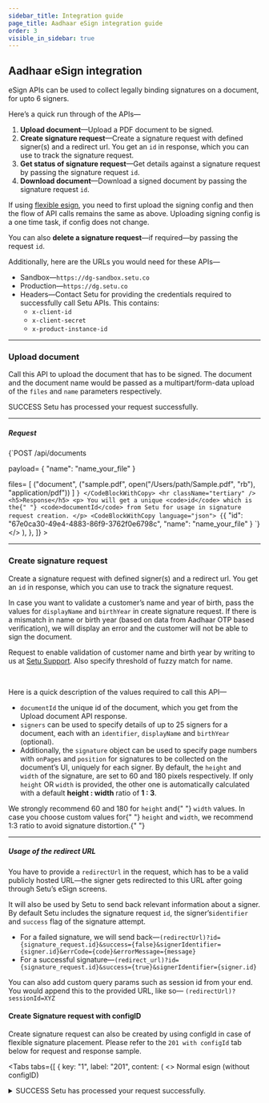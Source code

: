 ```yaml
---
sidebar_title: Integration guide
page_title: Aadhaar eSign integration guide
order: 3
visible_in_sidebar: true
---
```


## Aadhaar eSign integration

eSign APIs can be used to collect legally binding signatures on a document, for upto 6 signers.

Here’s a quick run through of the APIs—

1. **Upload document**—Upload a PDF document to be signed.
2. **Create signature request**—Create a signature request with defined signer(s) and a redirect url. You get an `id` in response, which you can use to track the signature request.
3. **Get status of signature request**—Get details against a signature request by passing the signature request `id`.
4. **Download document**—Download a signed document by passing the signature request `id`.

If using <a href="/data/esign/flexi-esign">flexible esign</a>, you need to first upload the signing config and then the flow of API calls remains the same as above.
Uploading signing config is a one time task, if config does not change.

<Callout type="tip">
  You can also <strong>delete a signature request</strong>—if required—by
  passing the request
  <code>id</code>.
</Callout>

<br />

Additionally, here are the URLs you would need for these APIs—

- Sandbox—`https://dg-sandbox.setu.co`
- Production—`https://dg.setu.co`
- Headers—Contact Setu for providing the credentials required to successfully call Setu APIs. This contains:
  - `x-client-id`
  - `x-client-secret`
  - `x-product-instance-id`

<hr class="primary" />

### Upload document

Call this API to upload the document that has to be signed. The document and the document name would be passed as a multipart/form-data upload of the `files` and `name` parameters respectively.

<Row>
  <Portion desktopSpan="whole">
    <Tabs
      tabs={[
        {
          key: "1",
          label: "201",
          content: (
            <>
              <p>
                <Badge type="success">SUCCESS</Badge> Setu has processed your
                request successfully.
              </p>
              <hr className="tertiary" />
              <h5>Request</h5>
              <CodeBlockWithCopy language="json">
                {`POST /api/documents 
 
payload= { 
    "name": "name_your_file" 
 } 
 
files= [ 
  ("document", ("sample.pdf", open("/Users/path/Sample.pdf", "rb"), "application/pdf")) 
] `}
              </CodeBlockWithCopy>
              <hr className="tertiary" />
              <h5>Response</h5>
              <p>
                You will get a unique <code>id</code> which is the{" "}
                <code>documentId</code> from Setu for usage in signature request
                creation.
              </p>
              <CodeBlockWithCopy language="json">
                {`{
  "id": "67e0ca30-49e4-4883-86f9-3762f0e6798c", 
  "name": "name_your_file" 
} `}
              </CodeBlockWithCopy>
            </>
          ),
        },
      ]}
    ></Tabs>
  </Portion>
</Row>

<hr class="primary" />

### Create signature request

Create a signature request with defined signer(s) and a redirect url. You get an `id` in response, which you can use to track the signature request. 

In case you want to validate a customer’s name and year of birth, pass the values for `displayName` and `birthYear` in create signature request. If there is a mismatch in name or birth year (based on data from Aadhaar OTP based verification), we will display an error and the customer will not be able to sign the document.

<Callout type="tip">Request to enable validation of customer name and birth year by writing to us at <a href="https://setu.co/support" target="_blank">Setu Support</a>. Also specify threshold of fuzzy match for name.</Callout>

<br/>

Here is a quick description of the values required to call this API—

- `documentId` the unique id of the document, which you get from the Upload document API response.
- `signers` can be used to specify details of up to 25 signers for a document, each with an `identifier`, `displayName` and `birthYear` (optional).
- Additionally, the `signature` object can be used to specify page numbers with `onPages` and `position` for signatures to be collected on the document’s UI, uniquely for each signer. By default, the `height` and `width` of the signature, are set to 60 and 180 pixels respectively. If only `height` OR `width` is provided, the other one is automatically calculated with a default **height : width** ratio of **1 : 3**.

<Callout type="warning">
  We strongly recommend 60 and 180 for <code>height</code> and{" "}
  <code>width</code> values. In case you choose custom values for{" "}
  <code>height</code> and <code>width</code>, we recommend 1:3 ratio to avoid
  signature distortion.{" "}
</Callout>

<hr class="tertiary" />

##### Usage of the redirect URL

You have to provide a `redirectUrl` in the request, which has to be a valid publicly hosted URL—the signer gets redirected to this URL after going through Setu’s eSign screens.

It will also be used by Setu to send back relevant information about a signer. By default Setu includes the signature request `id`, the signer’s`identifier` and `success` flag of the signature attempt.

- For a failed signature, we will send back—`(redirectUrl)?id={signature_request.id}&success={false}&signerIdentifier={signer.id}&errCode={code}&errorMessage={message}`
- For a successful signature—`(redirect_url)?id={signature_request.id}&success={true}&signerIdentifier={signer.id}`

<Callout type="tip">
  You can also add custom query params such as session id from your end. You
  would append this to the provided URL, like so—
  <code>(redirectUrl)?sessionId=XYZ</code>
</Callout>

<br/>

#### Create Signature request with configID

Create signature request can also be created by using configId in case of flexible signature placement. Please refer to the `201 with configId` tab below for request and response sample.

<Tabs
      tabs={[
        {
          key: "1",
          label: "201",
          content: (
            <>
            <Text size="small" weight="600">Normal esign (without configID)</Text>
            <Card padding="nano" shape="rounded" marginBottom="micro">
  <details>
    <summary>
                <Text size="medium" marginBottom="none" paddingRight="medium"><Badge type="success">SUCCESS</Badge> Setu has processed your
                request successfully.</Text>
    </summary>
              <hr className="tertiary" />
              <h5>Request</h5>
              <CodeBlockWithCopy language="json">
                {`POST /api/signature 
                
                { 
                  "documentId": "67e0ca30-49e4-4883-86f9-3762f0e6798c", 
                  "redirectUrl": "your-redirect-url.com?other_keys=youcandefinehere", 
                  "signers": [{ 
                      "identifier": "9876543210", 
                      "displayName": "John Doe", 
                      "birthYear": "1988",
                      "geoCoordinate": "123.45, 56.7",
                      "location": "patiala punjab",
                      "signerNo": 1,
                      "signature": { 
                          "onPages": [ 
                              "1" 
                          ], 
                          "position": "bottom-left", 
                          "height": 60, 
                          "width": 180 
                      } 
                  }] 
                } `}
              </CodeBlockWithCopy>
              <hr className="tertiary" />
              <h5>Response</h5>
              <p>
                You will get a unique signature request <code>id</code> from Setu—to track this signature request. Additionally, you will get an array of <code>signers</code>, each with their own signer <code>id</code>, <code>status</code> and <code>url</code>.
              </p>
              <CodeBlockWithCopy language="json">
                {`{ 
                    "documentId": "67e0ca30-49e4-4883-86f9-3762f0e6798c", 
                    "id": "cb80bfb4-d163-426e-ad57-1fd8889e62d4", 
                    "redirectUrl": "your-redirect-url.com?other_keys=youcandefinehere", 
                    "reason": "test",
                    "signers": [{ 
                            "displayName": "John Doe", 
                            "birthYear": "1988", //included if specified in Create signature request API
                            "errCode": null,
                            "location": "patiala punjab",
                            "id": "34f94af1-a8b9-4797-b287-c5ef7bff99a1", 
                            "identifier": "9876543210", 
                            "signatureDetails": null, 
                            "status": "pending", 
                            "url": "https://dg-uat.setu.co/signature/preview?requestId=6bae9d1f-0fa6-44e5-a801-3ad4a5f10a12&signerId=34f94af1-a8b9-4797-b287-c5ef7bff99a1" 
                    }], 
                    "status": "sign_initiated" 
                } `}
              </CodeBlockWithCopy>
              <p>
                The <code>url</code> from this response should be used to redirect your customer to complete a signature. The session of the <code>url</code> is activated once the user is redirected to it, and remains active for 15 minutes by default. Note that if one of the signers is signing the document, other signers have to wait until the active signer has finished signing.
              </p>
              <Callout type="warning">
                When the session of a <code>url</code> is active, the  <code>status</code> of the signature request is <code>sign_in_progress</code> and no other signer will be able to sign the document at that point of time.
              </Callout>
              </details>
              </Card>
              
              <Text size="small" weight="600">Flexi esign (with configID)</Text>
              <Card padding="nano" shape="rounded">
  <details>
    <summary>
                <Text size="medium" marginBottom="none" paddingRight="medium"><Badge type="success">SUCCESS</Badge> Setu has processed your
                request successfully.</Text>
    </summary>
              <hr className="tertiary" />
               <p>
                When passiing a configID, width, height, position and on pages field are not required as they are picked from the config associated with the id.
              </p>
              <h5>Request with configId</h5> 
              <CodeBlockWithCopy language="json">
                {`POST /api/signature 
                
                {
                  "documentId": "{{document_id}}",
                  "redirectUrl": "http://setu.co",
                  "configId": "e66e4d4b-165b-49db-bef2-3f11f9f2384",
                  "signers": [
                    {
                      "identifier": "7002484002",
                      "displayName": "Rahul R",
                      "birthYear": "1988",
                      "signerConfigNumber": 1
                    },
                    {
                      "identifier": "9811412438",
                      "displayName": "chetri R",
                      "birthYear": "1987",
                      "signerConfigNumber": 2
                    }
                  ]
                } 
              `}
              </CodeBlockWithCopy>
              <hr className="tertiary" />
              <h5>Response</h5>
              <p>
                You will get a unique signature request <code>id</code> from Setu—to track this signature request. Additionally, you will get an array of <code>signers</code>, each with their own signer <code>id</code>, <code>status</code> and <code>url</code>.
              </p>
              <CodeBlockWithCopy language="json">
                {`{ 
"documentId": "67e0ca30-49e4-4883-86f9-3762f0e6798c", 
"id": "cb80bfb4-d163-426e-ad57-1fd8889e62d4", 
"redirectUrl": "your-redirect-url.com?other_keys=youcandefinehere", 
"reason": "test",
"signers": [{ 
        "displayName": "Rahul R", 
        "birthYear": "1988", //included if specified in Create signature request API
        "errCode": null,
        "location": "patiala punjab",
        "id": "34f94af1-a8b9-4797-b287-c5ef7bff99a1", 
        "identifier": "7002484002", 
        "signatureDetails": null, 
        "status": "pending", 
        "url": "https://dg-uat.setu.co/signature/preview?requestId=6bae9d1f-0fa6-44e5-a801-3ad4a5f10a12&signerId=34f94af1-a8b9-4797-b287-c5ef7bff99a1" 
},
{ 
        "displayName": "chetri R", 
        "birthYear": "1988", //included if specified in Create signature request API
        "errCode": null,
        "location": "patiala punjab",
        "id": "34f94af1-a8b9-4797-b287-c5ef7bff99a1", 
        "identifier": "9811412438", 
        "signatureDetails": null, 
        "status": "pending", 
        "url": "https://dg-uat.setu.co/signature/preview?requestId=6bae9d1f-0fa6-44e5-a801-3ad4a5f10a12&signerId=34f94af1-a8b9-4797-b287-c5ef7bff90a2" 
}
], 
"status": "sign_initiated" 
                } `}
              </CodeBlockWithCopy>
              <p>
                The <code>url</code> from this response should be used to redirect your customer to complete a signature. The session of the <code>url</code> is activated once the user is redirected to it, and remains active for 15 minutes by default. Note that if one of the signers is signing the document, other signers have to wait until the active signer has finished signing.
              </p>
              <Callout type="warning">
                When the session of a <code>url</code> is active, the  <code>status</code> of the signature request is <code>sign_in_progress</code> and no other signer will be able to sign the document at that point of time.
              </Callout>
              </details>
              </Card>
            </>
          ),
        }
      ]}
    ></Tabs>

<hr class="primary" />

### Get signature request status

Call this API to get the details of a signature request by passing its unique signature request `id`.

The following table lists the possible values of `status` of the signature request and corresponding possible values of the `status` of signer(s)—

| Signature request status                                                                                                | Possible signer statuses               |
| ----------------------------------------------------------------------------------------------------------------------- | -------------------------------------- |
| `sign_initiated`—No signer has signed the document yet                                                                  | `pending`                              |
| `sign_pending`—At least one of the signers has signed the document                                                      | `pending `\| `signed`                  |
| `sign_in_progress`—When one of the signers is signing the document. No other signer will be able to sign at this stage. | `pending` \| `in_progress` \| `signed` |
| `sign_complete`—All signers have completed signing the document                                                         | `signed`                               |

<hr class="tertiary" />

<Row>
  <Portion desktopSpan="whole">
    <Tabs
      tabs={[
        {
          key: "1",
          label: "200",
          content: (
            <>
            <Text size="small" weight="600">Type 1</Text>
            <Card padding="nano" shape="rounded" marginBottom="micro">
              <details>
                <summary>
                <Text size="medium" marginBottom="none" paddingRight="medium"><Badge type="success">SUCCESS</Badge> Setu has processed your
                request successfully and no signer has signed the document yet.</Text>
                </summary>
              <hr className="tertiary" />
              <h5>Request</h5>
              <p>
                Pass the signature request <code>id</code> as a URL parameter
              </p>
              <CodeBlockWithCopy language="json">
                {`GET  /api/signature/:id `}
              </CodeBlockWithCopy>
              <hr className="tertiary" />
              <h5>Response</h5>
              <p>
                You will get the details associated with the provided signature
                request <code>id</code> like—
              </p>
              <ul>
                <li>
                  <code>documentId</code> , points to the document to be signed.
                </li>
                <li>
                  <code>id</code> is the signature request <code>id</code>{" "}
                  associated with this signature.
                </li>
                <li>
                  <code>redirectUrl</code> is publicly hosted URL, provided by
                  you while creating a signature request. You will get the
                  following query params by default—signature request{" "}
                  <code>id</code>, a particular signer’s <code>id</code> and{" "}
                  <code>status</code>
                </li>
                <li>
                  <code>signers</code> is an array of upto 6 signers, each with
                  an independent signer <code>id</code> and status
                </li>
                <li>
                  <code>status</code>, the overall status for the signature
                  request. It will change to <code>sign_complete</code>, once
                  all signers have completed signatures.
                </li>
              </ul>
              <CodeBlockWithCopy language="json">
                {`{ 
                    "documentId": "67e0ca30-49e4-4883-86f9-3762f0e6798c", 
                    "id": "cb80bfb4-d163-426e-ad57-1fd8889e62d4", 
                    "redirectUrl": "setu.co/careers", 
                    "signers": [ 
                      { 
                        "displayName": "John Doe", 
                        "birthYear": "1988", //included if specified in Create signature request API
                        "id": "9d9e47f7-9c24-4587-8775-f01b17e6fc4d" 
                        "identifier": "9876543210", 
                        "signatureDetails":null, 
                        "status": "pending", // ENUM values—pending | in_progress | signed 
                        "url": "sign.setu.co" 
                      } 
                    ], 
                    "status": "sign_initiated" // ENUM values—sign_initiated | sign_pending | sign_in_progress | sign_complete 
                } `}
              </CodeBlockWithCopy>
              </details>
              </Card>
              
              <Text size="small" weight="600">Type 2</Text>
              <Card padding="nano" shape="rounded" marginBottom="micro">
              <details>
                <summary>
                  <Text size="medium" marginBottom="none" paddingRight="medium"><Badge type="success">SUCCESS</Badge> Setu has processed your
                request successfully and at least one of the signers has signed
                the document.</Text>
                  </summary>
                <hr className="tertiary" />
                <h5>Request</h5>
                <p>
                  Pass the signature request <code>id</code> as a URL parameter
                  </p>
                <CodeBlockWithCopy language="json">
                  {`GET  /api/signature/:id `}
                  </CodeBlockWithCopy>
              <hr className="tertiary" />
              <h5>Response</h5>
              <p>
                You will get the details associated with the provided signature
                request <code>id</code> like—
              </p>
              <ul>
                <li>
                  <code>documentId</code> , points to the document to be signed.
                </li>
                <li>
                  <code>id</code> is the signature request <code>id</code>{" "}
                  associated with this signature.
                </li>
                <li>
                  <code>redirectUrl</code> is publicly hosted URL, provided by
                  you while creating a signature request. You will get the
                  following query params by default—signature request{" "}
                  <code>id</code>, a particular signer’s <code>id</code> and{" "}
                  <code>status</code>
                </li>
                <li>
                  <code>signers</code> is an array of upto 6 signers, each with
                  an independent signer <code>id</code> and status
                </li>
                <li>
                  <code>signatureDetails</code> is a JSON object, which has
                  details of the signer as per Aadhaar—<code>aadhaarName</code>,{" "}
                  <code>aadhaarSuffix</code>, <code>birthYear</code>,{" "}
                  <code>gender</code> and <code>postalCode</code>.
                </li>
                <li>
                  <code>status</code>, the overall status for the signature
                  request. It will change to <code>sign_complete</code>, once
                  all signers have completed signatures.
                </li>
              </ul>
              <CodeBlockWithCopy language="json">
                {`{ 
                    "documentId": "67e0ca30-49e4-4883-86f9-3762f0e6798c", 
                    "id": "cb80bfb4-d163-426e-ad57-1fd8889e62d4", 
                    "redirectUrl": "setu.co/careers", 
                    "signers": [ 
                      { 
                        "displayName": "John Doe", 
                        "birthYear": "1988", //included if specified in Create signature request API
                        "id": "9d9e47f7-9c24-4587-8775-f01b17e6fc4d" 
                        "identifier": "9876543210", 
                        "signatureDetails": { 
                            "aadhaarName": "John Doe", 
                            "aadhaarSuffix": "XXXX", 
                            "birthYear": "1988", 
                            "gender": "M", 
                            "postalCode": "560001" 
                        }, 
                        "status": "signed", // ENUM values—pending | in_progress | signed 
                        "url": "sign.setu.co" 
                      } 
                    ], 
                    "status": "sign_complete" // ENUM values—sign_initiated | sign_pending | sign_in_progress | sign_complete 
                } `}
                </CodeBlockWithCopy>
                </details>
                </Card>
              </>
          ),
        },
        {
          key: "2",
          label: "404",
          content: (
            <>
              <p>
                <Badge type="failure">NOT FOUND</Badge> When the provided
                signature <code>id</code> is incorrect or deleted.
              </p>
              <hr className="tertiary" />
              <h5>Request</h5>
              <CodeBlockWithCopy language="json">
                {`GET /api/signature/:id `}
              </CodeBlockWithCopy>
              <hr className="tertiary" />
              <h5>Response</h5>
              <CodeBlockWithCopy language="json">
                {`{ 
                    "error": { 
                        "code": "signature_request_not_found", 
                        "detail": "Signature Request Not Found.", 
                        "traceId": ""  // unique identifier for this error 
                    } 
                } `}
              </CodeBlockWithCopy>
            </>
          ),
        },
      ]}
    ></Tabs>
  </Portion>
</Row>

<hr class="primary" />

### Download signed document

Call this API to download a signed document.

<Row>
  <Portion desktopSpan="whole">
    <Tabs
      tabs={[
        {
          key: "1",
          label: "200",
          content: (
            <>
              <p>
                <Badge type="success">SUCCESS</Badge> Signature request is in{" "}
                <code>sign_complete</code> state and available for download.
              </p>
              <hr className="tertiary" />
              <h5>Request</h5>
              <p>
                Pass the signature request <code>id</code> as a URL parameter
              </p>
              <CodeBlockWithCopy language="json">
                {`GET  /api/signature/:id/download/ `}
              </CodeBlockWithCopy>
              <hr className="tertiary" />
              <h5>Response</h5>
              <CodeBlockWithCopy language="json">
                {` { 
                    "downloadUrl": "https://s3.amazonaws.com/downloadfolderpath",  
                    "id": "cb80bfb4-d163-426e-ad57-1fd8889e62d4", //signature request id 
                    "validUpto": "2021-10-28T14:09:14+05:30" //validity of downloadUrl in ISO 8601 timestamp 
                  } `}
              </CodeBlockWithCopy>
            </>
          ),
        },
        {
          key: "2",
          label: "400",
          content: (
            <>
              <p>
                <Badge type="failure">BAD REQUEST</Badge> Signature request is
                not yet completed.
              </p>
              <hr className="tertiary" />
              <h5>Request</h5>
              <p>
                Pass the signature request <code>id</code> as a URL parameter
              </p>
              <CodeBlockWithCopy language="json">
                {`GET  /api/signature/:id/download/ `}
              </CodeBlockWithCopy>
              <hr className="tertiary" />
              <h5>Response</h5>
              <CodeBlockWithCopy language="json">
                {`{ 
                    "error": { 
                        "code": "document_not_signed", 
                        "detail": "Only signed documents can be downloaded.", 
                        "traceId": ""  // unique identifier for this error 
                    } 
                } `}
              </CodeBlockWithCopy>
            </>
          ),
        },
        {
          key: "3",
          label: "404",
          content: (
            <>
              <p>
                <Badge type="failure">NOT FOUND</Badge> The signed document is
                either deleted or an incorrect signature request <code>id</code>{" "}
                has been provided.
              </p>
              <hr className="tertiary" />
              <h5>Request</h5>
              <p>
                Pass the signature request <code>id</code> as a URL parameter
              </p>
              <CodeBlockWithCopy language="json">
                {`GET  /api/signature/:id/download/ `}
              </CodeBlockWithCopy>
              <hr className="tertiary" />
              <h5>Response</h5>
              <CodeBlockWithCopy language="json">
                {`{ 
                  "error": { 
                    "code": "document_not_found", 
                    "detail": "Document not found.", 
                    "traceId": "" // unique identifier for this error 
                  } 
                } `}
              </CodeBlockWithCopy>
            </>
          ),
        },
      ]}
    ></Tabs>
  </Portion>
</Row>

<hr class="primary" />

### Delete a signature request

Call this API to delete a signature request. You can choose to do so once you have downloaded the signed document, or you may even delete it before.

<Callout type="warning">
  Deleting a signature request also deletes the document associated with it.
</Callout>

<Row>
  <Portion desktopSpan="whole">
    <Tabs
      tabs={[
        {
          key: "1",
          label: "204",
          content: (
            <>
              <p>
                <Badge type="success">SUCCESS</Badge> You will get a success 204
                status post deletion.
              </p>
              <hr className="tertiary" />
              <h5>Request</h5>
              <p>
                Pass the signature request <code>id</code> as a URL parameter
              </p>
              <CodeBlockWithCopy language="json">
                {`POST /api/signature/:id/delete/ `}
              </CodeBlockWithCopy>
            </>
          ),
        },
        {
          key: "2",
          label: "404",
          content: (
            <>
              <p>
                <Badge type="failure">NOT FOUND</Badge> When the provided
                signature request <code>id</code> is incorrect.
              </p>
              <hr className="tertiary" />
              <h5>Request</h5>
              <p>
                Pass the signature request <code>id</code> as a URL parameter
              </p>
              <CodeBlockWithCopy language="json">
                {`POST /api/signature/:id/delete/ `}
              </CodeBlockWithCopy>
              <hr className="tertiary" />
              <h5>Response</h5>
              <CodeBlockWithCopy language="json">
                {`{ 
                    "error": { 
                        "code": "signature_request_not_found", 
                        "detail": "Signature Request Not Found.", 
                        "traceId": ""  // unique identifier for this error 
                    } 
                } `}
              </CodeBlockWithCopy>
            </>
          ),
        },
      ]}
    ></Tabs>
  </Portion>
</Row>

<WasPageHelpful />